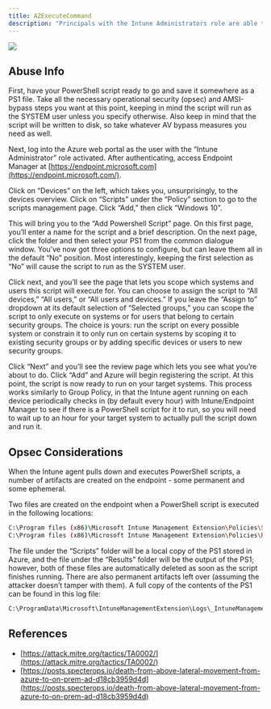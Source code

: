 ---
title: AZExecuteCommand
description: "Principals with the Intune Administrators role are able to execute arbitrary PowerShell scripts on devices that are joined to the Azure tenant."
---

<img src="/assets/enterprise-AND-community-edition-pill-tag.svg"/> 



## Abuse Info

First, have your PowerShell script ready to go and save it somewhere as a PS1 file. Take all the necessary operational security (opsec) and AMSI-bypass steps you want at this point, keeping in mind the script will run as the SYSTEM user unless you specify otherwise. Also keep in mind that the script will be written to disk, so take whatever AV bypass measures you need as well.

Next, log into the Azure web portal as the user with the “Intune Administrator” role activated. After authenticating, access Endpoint Manager at [https://endpoint.microsoft.com](https://endpoint.microsoft.com/).

Click on “Devices” on the left, which takes you, unsurprisingly, to the devices overview. Click on “Scripts” under the “Policy” section to go to the scripts management page. Click “Add,” then click “Windows 10”.

This will bring you to the “Add Powershell Script” page. On this first page, you’ll enter a name for the script and a brief description. On the next page, click the folder and then select your PS1 from the common dialogue window. You’ve now got three options to configure, but can leave them all in the default “No” position. Most interestingly, keeping the first selection as “No” will cause the script to run as the SYSTEM user.

Click next, and you’ll see the page that lets you scope which systems and users this script will execute for. You can choose to assign the script to “All devices,” “All users,” or “All users and devices.” If you leave the “Assign to” dropdown at its default selection of “Selected groups,” you can scope the script to only execute on systems or for users that belong to certain security groups. The choice is yours: run the script on every possible system or constrain it to only run on certain systems by scoping it to existing security groups or by adding specific devices or users to new security groups.

Click “Next” and you’ll see the review page which lets you see what you’re about to do. Click “Add” and Azure will begin registering the script. At this point, the script is now ready to run on your target systems. This process works similarly to Group Policy, in that the Intune agent running on each device periodically checks in (by default every hour) with Intune/Endpoint Manager to see if there is a PowerShell script for it to run, so you will need to wait up to an hour for your target system to actually pull the script down and run it.

## Opsec Considerations
When the Intune agent pulls down and executes PowerShell scripts, a number of artifacts are created on the endpoint - some permanent and some ephemeral.

Two files are created on the endpoint when a PowerShell script is executed in the following locations:

```bash
C:\Program files (x86)\Microsoft Intune Management Extension\Policies\Scripts
C:\Program files (x86)\Microsoft Intune Management Extension\Policies\Results
```

The file under the “Scripts” folder will be a local copy of the PS1 stored in Azure, and the file under the “Results” folder will be the output of the PS1; however, both of these files are automatically deleted as soon as the script finishes running. There are also permanent artifacts left over (assuming the attacker doesn’t tamper with them). A full copy of the contents of the PS1 can be found in this log file:

```bash
C:\ProgramData\Microsoft\IntuneManagementExtension\Logs\_IntuneManagementExtension.txt
```

## References

* [https://attack.mitre.org/tactics/TA0002/](https://attack.mitre.org/tactics/TA0002/)
* [https://posts.specterops.io/death-from-above-lateral-movement-from-azure-to-on-prem-ad-d18cb3959d4d](https://posts.specterops.io/death-from-above-lateral-movement-from-azure-to-on-prem-ad-d18cb3959d4d)
